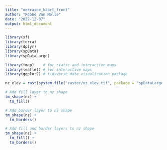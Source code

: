 ```yaml
---
title: "oekraine_kaart_front"
author: "Robbe Van Molle"
date: "2022-12-07"
output: html_document
---
```


```r
library(sf)
library(terra)
library(dplyr)
library(spData)
library(spDataLarge)
```

```r
library(tmap)    # for static and interactive maps
library(leaflet) # for interactive maps
library(ggplot2) # tidyverse data visualization package
```

```r
nz_elev = rast(system.file("raster/nz_elev.tif", package = "spDataLarge"))
```

```r
# Add fill layer to nz shape
tm_shape(nz) +
  tm_fill()
```
```r
# Add border layer to nz shape
tm_shape(nz) +
  tm_borders() 
```

```r
# Add fill and border layers to nz shape
tm_shape(nz) +
  tm_fill() +
  tm_borders() 
```

